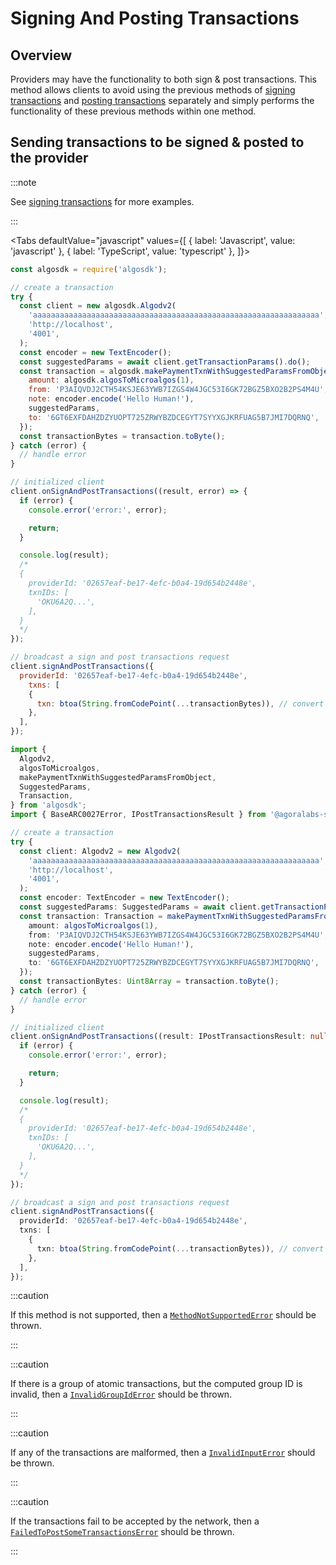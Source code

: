
# Signing And Posting Transactions

<TOCInline
  maxHeadingLevel={4}
  toc={toc}
/>

## Overview

Providers may have the functionality to both sign & post transactions. This method allows clients to avoid using the previous methods of [signing transactions](signing-transactions) and [posting transactions](posting-transactions) separately and simply performs the functionality of these previous methods within one method.

## Sending transactions to be signed & posted to the provider

:::note

See [signing transactions](signing-transactions) for more examples.

:::

<Tabs
  defaultValue="javascript"
  values={[
    { label: 'Javascript', value: 'javascript' },
    { label: 'TypeScript', value: 'typescript' },
  ]}>
  <TabItem value="javascript">

```js
const algosdk = require('algosdk');

// create a transaction
try {
  const client = new algosdk.Algodv2(
    'aaaaaaaaaaaaaaaaaaaaaaaaaaaaaaaaaaaaaaaaaaaaaaaaaaaaaaaaaaaaaaaa',
    'http://localhost',
    '4001',
  );
  const encoder = new TextEncoder();
  const suggestedParams = await client.getTransactionParams().do();
  const transaction = algosdk.makePaymentTxnWithSuggestedParamsFromObject({
    amount: algosdk.algosToMicroalgos(1),
    from: 'P3AIQVDJ2CTH54KSJE63YWB7IZGS4W4JGC53I6GK72BGZ5BXO2B2PS4M4U',
    note: encoder.encode('Hello Human!'),
    suggestedParams,
    to: '6GT6EXFDAHZDZYUOPT725ZRWYBZDCEGYT7SYYXGJKRFUAG5B7JMI7DQRNQ',
  });
  const transactionBytes = transaction.toByte();
} catch (error) {
  // handle error
}

// initialized client
client.onSignAndPostTransactions((result, error) => {
  if (error) {
    console.error('error:', error);

    return;
  }

  console.log(result);
  /*
  {
    providerId: '02657eaf-be17-4efc-b0a4-19d654b2448e',
    txnIDs: [
      'OKU6A2Q...',
    ],
  }
  */
});

// broadcast a sign and post transactions request
client.signAndPostTransactions({
  providerId: '02657eaf-be17-4efc-b0a4-19d654b2448e',
    txns: [
    {
      txn: btoa(String.fromCodePoint(...transactionBytes)), // convert to base64 string
    },
  ],
});
```

  </TabItem>
  <TabItem value="typescript">

```typescript
import {
  Algodv2,
  algosToMicroalgos,
  makePaymentTxnWithSuggestedParamsFromObject,
  SuggestedParams,
  Transaction,
} from 'algosdk';
import { BaseARC0027Error, IPostTransactionsResult } from '@agoralabs-sh/avm-web-provider';

// create a transaction
try {
  const client: Algodv2 = new Algodv2(
    'aaaaaaaaaaaaaaaaaaaaaaaaaaaaaaaaaaaaaaaaaaaaaaaaaaaaaaaaaaaaaaaa',
    'http://localhost',
    '4001',
  );
  const encoder: TextEncoder = new TextEncoder();
  const suggestedParams: SuggestedParams = await client.getTransactionParams().do();
  const transaction: Transaction = makePaymentTxnWithSuggestedParamsFromObject({
    amount: algosToMicroalgos(1),
    from: 'P3AIQVDJ2CTH54KSJE63YWB7IZGS4W4JGC53I6GK72BGZ5BXO2B2PS4M4U',
    note: encoder.encode('Hello Human!'),
    suggestedParams,
    to: '6GT6EXFDAHZDZYUOPT725ZRWYBZDCEGYT7SYYXGJKRFUAG5B7JMI7DQRNQ',
  });
  const transactionBytes: Uint8Array = transaction.toByte();
} catch (error) {
  // handle error
}

// initialized client
client.onSignAndPostTransactions((result: IPostTransactionsResult: null, error: BaseARC0027Error | null) => {
  if (error) {
    console.error('error:', error);

    return;
  }

  console.log(result);
  /*
  {
    providerId: '02657eaf-be17-4efc-b0a4-19d654b2448e',
    txnIDs: [
      'OKU6A2Q...',
    ],
  }
  */
});

// broadcast a sign and post transactions request
client.signAndPostTransactions({
  providerId: '02657eaf-be17-4efc-b0a4-19d654b2448e',
  txns: [
    {
      txn: btoa(String.fromCodePoint(...transactionBytes)), // convert to base64 string
    },
  ],
});
```

  </TabItem>
</Tabs>

:::caution

If this method is not supported, then a [`MethodNotSupportedError`](../../api-reference/errors#methodnotsupportederror) should be thrown.

:::

:::caution

If there is a group of atomic transactions, but the computed group ID is invalid, then a [`InvalidGroupIdError`](../../api-reference/errors#invalidgroupiderror) should be thrown.

:::

:::caution

If any of the transactions are malformed, then a [`InvalidInputError`](../../api-reference/errors#invalidinputerror) should be thrown.

:::

:::caution

If the transactions fail to be accepted by the network, then a [`FailedToPostSomeTransactionsError`](../../api-reference/errors#failedtopostsometransactionserror) should be thrown.

:::
